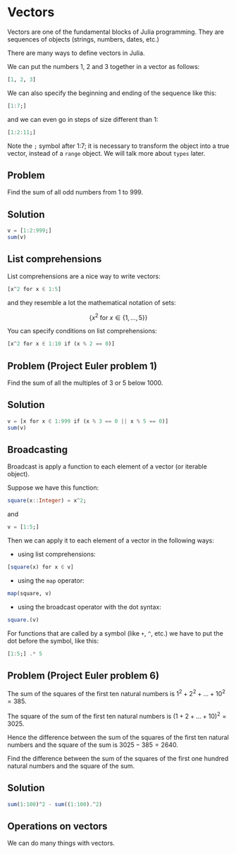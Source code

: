 # Vectors

Vectors are one of the fundamental blocks of Julia programming. They are sequences of objects (strings, 
numbers, dates, etc.)

There are many ways to define vectors in Julia.

We can put the numbers 1, 2 and 3 together in a vector as follows:

```julia
[1, 2, 3]
```

We can also specify the beginning and ending of the sequence like this:

```julia
[1:7;]
```

and we can even go in steps of size different than 1:

```julia
[1:2:11;]
```

Note the `;` symbol after 1:7; it is necessary to transform the object into a true vector,
instead of a `range` object. We will talk more about `types` later.

::: {.callout-note icon=false}
## Problem 

Find the sum of all odd numbers from 1 to 999.

:::

::: {.callout-tip icon=false}
## Solution

```julia
v = [1:2:999;]
sum(v)
```
:::

## List comprehensions

List comprehensions are a nice way to write vectors:

```julia
[x^2 for x ∈ 1:5]
```

and they resemble a lot the mathematical notation of sets:

$$
\{x^2 \; \text{for } x \in \{1, \ldots, 5 \} \}
$$

You can specify conditions on list comprehensions:

```julia
[x^2 for x ∈ 1:10 if (x % 2 == 0)]
```

::: {.callout-note icon=false}
## Problem (Project Euler problem 1)

Find the sum of all the multiples of $3$ or $5$ below $1000$.
:::

::: {.callout-tip icon=false}
## Solution

```julia
v = [x for x ∈ 1:999 if (x % 3 == 0 || x % 5 == 0)]
sum(v)
```

:::


## Broadcasting

Broadcast is apply a function to each element of a vector (or iterable object).

Suppose we have this function:

```julia
square(x::Integer) = x^2;
```

and 

```julia
v = [1:5;]
```

Then we can apply it to each element of a vector in the following ways:

- using list comprehensions:

```julia
[square(x) for x ∈ v]
```

- using the `map` operator:

```julia
map(square, v)
```

- using the broadcast operator with the dot syntax:

```julia
square.(v)
```

For functions that are called by a symbol (like `+`, `^`, etc.) we have to put the dot before the symbol, like this:

```julia
[1:5;] .* 5
```

::: {.callout-note icon=false}
## Problem (Project Euler problem 6)

<p> The sum of the squares of the first ten natural numbers is
$1^2+ 2 ^2+ \dots + 10^2 = 385.$</p>
<p>The square of the sum of the first ten natural numbers is
$(1+ 2+ \dots + 10)^2 = 3025.$</p>
</p>Hence the difference between the sum of the squares of the first ten natural numbers and the square of the sum is $3025-385 = 2640.$</p>

</p> Find the difference between the sum of the squares of the first one hundred natural numbers and the square of the sum. </p>
:::

::: {.callout-tip icon=false}
## Solution

```julia
sum(1:100)^2 - sum((1:100).^2)
```
:::


## Operations on vectors

We can do many things with vectors.

